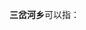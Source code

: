 '''三岔河乡'''可以指：
{{PRC admin/disambig|51/34/31/215/000|52/03/30/203/000|53/23/26/209/000}}
{{disambig|cat=四字中国乡名消歧义}}